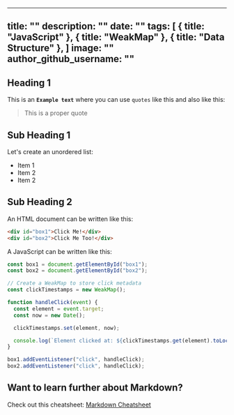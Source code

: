   
---
title: "<ENTER THE TIDBIT TITLE>"
description: "<ENTER A DESCRIPTION>"
date: "<ENTER A DATE IN YYYY-MM--DD FORMAT>"
tags:
    [
        { title: "JavaScript" },
        { title: "WeakMap" },
        { title: "Data Structure" },
    ]
image: "<ENTER A COVER IMAGE URL>"
author_github_username: "<ENTER YOUR GITHUB USERNAME>"
---

## Heading 1

This is an **`Example text`** where you can use `quotes` like this and also like this:

> This is a proper quote


## Sub Heading 1

Let's create an unordered list:

- Item 1
- Item 2
- Item 2

## Sub Heading 2

An HTML document can be written like this:

```html
<div id="box1">Click Me!</div>
<div id="box2">Click Me Too!</div>
```

A JavaScript can be written like this:

```js
const box1 = document.getElementById("box1");
const box2 = document.getElementById("box2");

// Create a WeakMap to store click metadata
const clickTimestamps = new WeakMap();

function handleClick(event) {
  const element = event.target;
  const now = new Date();

  clickTimestamps.set(element, now);

  console.log(`Element clicked at: ${clickTimestamps.get(element).toLocaleTimeString()}`);
}

box1.addEventListener("click", handleClick);
box2.addEventListener("click", handleClick);
```




## Want to learn further about Markdown?

Check out this cheatsheet: [Markdown Cheatsheet](https://github.com/atapas/markdown-cheatsheet)

